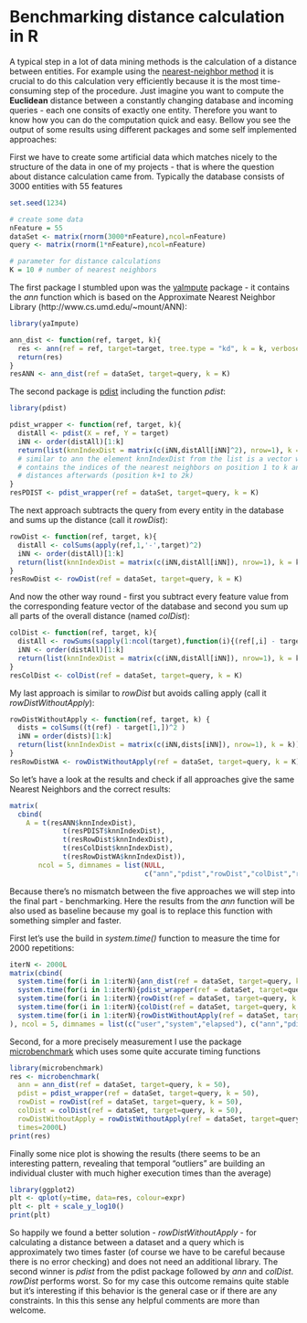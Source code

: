 Benchmarking distance calculation in R
========================================================

A typical step in a lot of data mining methods is the calculation of a distance  between entities. For example using the [nearest-neighbor method](http://en.wikipedia.org/wiki/K-nearest_neighbor_algorithm) it is crucial to do this calculation very efficiently because it is the most time-consuming step of the procedure. Just imagine you want to compute the **Euclidean** distance between a constantly changing database and incoming queries - each one consits of exactly one entity.  Therefore you want to know how you can do the computation quick and easy. Bellow you see the output of some results using different packages and some self implemented approaches: 

First we have to create some artificial data which matches nicely to the structure of the data in one of my projects - that is where the question about distance calculation came from. Typically the database consists of 3000 entities with 55 features

```r
set.seed(1234)

# create some data
nFeature = 55
dataSet <- matrix(rnorm(3000*nFeature),ncol=nFeature)
query <- matrix(rnorm(1*nFeature),ncol=nFeature)

# parameter for distance calculations
K = 10 # number of nearest neighbors
```

The first package I stumbled upon was the [yaImpute](http://cran.r-project.org/web/packages/yaImpute/index.html) package - it contains the *ann* function which is based on the Approximate Nearest Neighbor Library (http://www.cs.umd.edu/~mount/ANN):
```r
library(yaImpute)

ann_dist <- function(ref, target, k){
  res <- ann(ref = ref, target=target, tree.type = "kd", k = k, verbose = FALSE)
  return(res)
}
resANN <- ann_dist(ref = dataSet, target=query, k = K)
```

The second package is [pdist](http://cran.r-project.org/web/packages/pdist/index.html) including the function *pdist*:
```r
library(pdist)

pdist_wrapper <- function(ref, target, k){
  distAll <- pdist(X = ref, Y = target)
  iNN <- order(distAll)[1:k]
  return(list(knnIndexDist = matrix(c(iNN,distAll[iNN]^2), nrow=1), k = k)) 
  # similar to ann the element knnIndexDist from the list is a vector which 
  # contains the indices of the nearest neighbors on position 1 to k and all 
  # distances afterwards (position k+1 to 2k)
}
resPDIST <- pdist_wrapper(ref = dataSet, target=query, k = K)
```

The next approach subtracts the query from every entity in the database and sums up the distance (call it *rowDist*):
```r
rowDist <- function(ref, target, k){
  distAll <- colSums(apply(ref,1,'-',target)^2)
  iNN <- order(distAll)[1:k]
  return(list(knnIndexDist = matrix(c(iNN,distAll[iNN]), nrow=1), k = k))
}
resRowDist <- rowDist(ref = dataSet, target=query, k = K)
```

And now the other way round - first you subtract every feature value from the corresponding feature vector of the database and second you sum up all parts of the overall distance (named *colDist*):
```r
colDist <- function(ref, target, k){
  distAll <- rowSums(sapply(1:ncol(target),function(i){(ref[,i] - target[,i])^2}))
  iNN <- order(distAll)[1:k]
  return(list(knnIndexDist = matrix(c(iNN,distAll[iNN]), nrow=1), k = k))
}
resColDist <- colDist(ref = dataSet, target=query, k = K)
```

My last approach is similar to *rowDist* but avoids calling apply (call it *rowDistWithoutApply*):
```r
rowDistWithoutApply <- function(ref, target, k) {
  dists = colSums((t(ref) - target[1,])^2 )
  iNN = order(dists)[1:k]
  return(list(knnIndexDist = matrix(c(iNN,dists[iNN]), nrow=1), k = k))
}
resRowDistWA <- rowDistWithoutApply(ref = dataSet, target=query, k = K)
```

So let's have a look at the results and check if all approaches give the same Nearest Neighbors and the correct results:
```r
matrix(
  cbind(
    A = t(resANN$knnIndexDist), 
             t(resPDIST$knnIndexDist),
             t(resRowDist$knnIndexDist), 
             t(resColDist$knnIndexDist),
             t(resRowDistWA$knnIndexDist)), 
       ncol = 5, dimnames = list(NULL, 
                                 c("ann","pdist","rowDist","colDist","rowDistWithoutApply")))
```

Because there's no mismatch between the five approaches we will step into the final part - benchmarking. Here the results from the *ann* function will be also used as baseline because my goal is to replace this function with something simpler and faster.

First let's use the build in *system.time()* function to measure the time for 2000 repetitions:
```r
iterN <- 2000L
matrix(cbind(
  system.time(for(i in 1:iterN){ann_dist(ref = dataSet, target=query, k = 50)})[1:3],
  system.time(for(i in 1:iterN){pdist_wrapper(ref = dataSet, target=query, k = 50)})[1:3],
  system.time(for(i in 1:iterN){rowDist(ref = dataSet, target=query, k = 50)})[1:3],
  system.time(for(i in 1:iterN){colDist(ref = dataSet, target=query, k = 50)})[1:3],
  system.time(for(i in 1:iterN){rowDistWithoutApply(ref = dataSet, target=query, k = 50)})[1:3]
), ncol = 5, dimnames = list(c("user","system","elapsed"), c("ann","pdist","rowDist","colDist","rowDistWithoutApply")))
```
Second, for a more precisely measurement I use the package [microbenchmark](http://cran.r-project.org/web/packages/microbenchmark/index.html) which uses some quite accurate timing functions
```r
library(microbenchmark)
res <- microbenchmark(
  ann = ann_dist(ref = dataSet, target=query, k = 50),
  pdist = pdist_wrapper(ref = dataSet, target=query, k = 50),
  rowDist = rowDist(ref = dataSet, target=query, k = 50),
  colDist = colDist(ref = dataSet, target=query, k = 50),
  rowDistWithoutApply = rowDistWithoutApply(ref = dataSet, target=query, k = 50),
  times=2000L)
print(res)
```

Finally some nice plot is showing the results (there seems to be an interesting pattern, revealing that temporal "outliers" are building an individual cluster with much higher execution times than the average)
```r
library(ggplot2)
plt <- qplot(y=time, data=res, colour=expr)
plt <- plt + scale_y_log10()
print(plt)
```
So happily we found a better solution - *rowDistWithoutApply* - for calculating a distance between a dataset and a query which is approximately two times faster (of course we have to be careful because there is no error checking) and does not need an additional library. The second winner is *pdist* from the pdist package followed by *ann* and *colDist*. *rowDist* performs worst.
So for my case this outcome remains quite stable but it's interesting if this behavior is the general case or if there are any constraints. In this this sense any helpful comments are more than welcome.